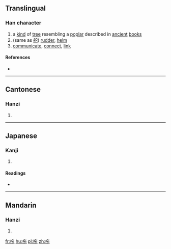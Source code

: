 ==Translingual==

===Han character===
{{Han char|rn=75|rad=木|as=05|sn=9|four=4891<sub>2</sub>|canj=木人心木 (DOPD)|ids=⿰[[木]][[㐌]]}}

# a [[kind]] of [[tree]] resembling a [[poplar]] described in [[ancient]] [[book]]s
# (same as [[舵]]) [[rudder]], [[helm]]
# [[communicate]], [[connect]], [[link]]

====References====
* {{Han ref|kx=0518.050|dkj=14600|dj=0906.070|hdz=21184.100|uh=67C2|ud=26562|bh=CF51|bd=53073}}

----

==Cantonese==

===Hanzi===
{{yue-hanzi|jyut=[[ci2]], [[ji4]], [[to4]]|y=chi2, yi4, to4}}

# {{defn|lang=yue|sort=木05}}

----

==Japanese==

===Kanji===
{{ja-kanji|grade=|rs=木05}}

# {{defn|lang=ja|sort=木05}}

====Readings====
* {{ja-readings|on=[[い]] (i), [[り]] (ri), [[た]] (ta), [[だ]] (da)|kun=[[かじ]] (kaji)}}

----

==Mandarin==

===Hanzi===
{{cmn-hanzi|pin=[[yí]] ([[yi2]])|wg=i<sup>2</sup>}}

# {{defn|lang=cmn|sort=木05}}

[[fr:柂]]
[[hu:柂]]
[[pl:柂]]
[[zh:柂]]
